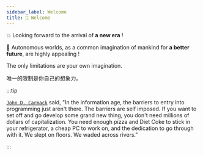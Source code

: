```yaml
---
sidebar_label: Welcome
title: 👋 Welcome
---
```


💥 Looking forward to the arrival of **a new era** !

🧐 Autonomous worlds, as a common imagination of mankind for **a better future**, are highly appealing !

The only limitations are your own imagination.

唯一的限制是你自己的想象力。

:::tip

[`John D. Carmack`](https://en.wikipedia.org/wiki/John_Carmack) said, "In the information age, the barriers to entry into programming just aren't there. The barriers are self imposed. If you want to set off and go develop some grand new thing, you don't need millions of dollars of capitalization. You need enough pizza and Diet Coke to stick in your refrigerator, a cheap PC to work on, and the dedication to go through with it. We slept on floors. We waded across rivers."

:::
